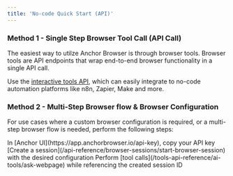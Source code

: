 ```yaml
---
title: 'No-code Quick Start (API)'
---
```


### Method 1 - Single Step Browser Tool Call (API Call)

The easiest way to utilze Anchor Browser is through browser tools. Browser tools are API endpoints that wrap end-to-end browser functionality in a single API call.

Use the [interactive tools API](/api-reference/ai-tools/perform-web-task), which can easily integrate to no-code automation platforms like n8n, Zapier, Make and more.

### Method 2 - Multi-Step Browser flow & Browser Configuration

For use cases where a custom browser configuration is required, or a multi-step browser flow is needed, perform the following steps:

<Steps>
<Step title="Fetch API Key">
In [Anchor UI](https://app.anchorbrowser.io/api-key), copy your API key
</Step>
<Step title="Create a session">
[Create a session](/api-reference/browser-sessions/start-browser-session) with the desired configuration
</Step>
<Step title="Use tools on the created session">
Perform [tool calls](/tools-api-reference/ai-tools/ask-webpage) while referencing the created session ID
</Step>
</Steps>
